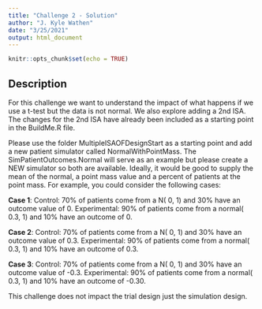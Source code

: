 ```yaml
---
title: "Challenge 2 - Solution"
author: "J. Kyle Wathen"
date: "3/25/2021"
output: html_document
---
```


```r
knitr::opts_chunk$set(echo = TRUE)
```

## Description
For this challenge we want to understand the impact  of what happens if we use a t-test but the data is not normal.  We also explore adding a 2nd ISA.   The changes for the 2nd ISA have already been included as a starting point in the BuildMe.R file. 
 
Please use the folder MultipleISAOFDesignStart as a starting point and add a new patient simulator called NormalWithPointMass.   The SimPatientOutcomes.Normal will serve as an example but please create a NEW simulator so both are available.    Ideally, it would be good to supply the mean of the normal, a point mass value and a percent of patients at the point mass.   For example, you could consider the following cases:

**Case 1**:  Control: 70% of patients come from a N( 0, 1) and 30% have an outcome value of 0.  Experimental: 90% of patients come from a normal( 0.3, 1) and 10% have  an outcome of 0.  

**Case 2**:  Control: 70% of patients come from a N( 0, 1) and 30% have an outcome value of 0.3.  Experimental: 90% of patients come from a normal( 0.3, 1) and 10% have  an outcome of 0.3. 

**Case 3**:  Control: 70% of patients come from a N( 0, 1) and 30% have an outcome value of -0.3.  Experimental: 90% of patients come from a normal( 0.3, 1) and 10% have  an outcome of -0.30. 


This challenge does not impact the trial design just the simulation design.   